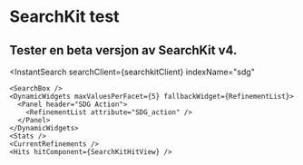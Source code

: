 # SearchKit test

## Tester en beta versjon av SearchKit v4.


  <InstantSearch
    searchClient={searchkitClient}
    indexName="sdg"
  >
    <SearchBox />
    <DynamicWidgets maxValuesPerFacet={5} fallbackWidget={RefinementList}>
      <Panel header="SDG Action">
        <RefinementList attribute="SDG_action" />
      </Panel>
    </DynamicWidgets>
    <Stats />
    <CurrentRefinements />
    <Hits hitComponent={SearchKitHitView} />
  </InstantSearch>
